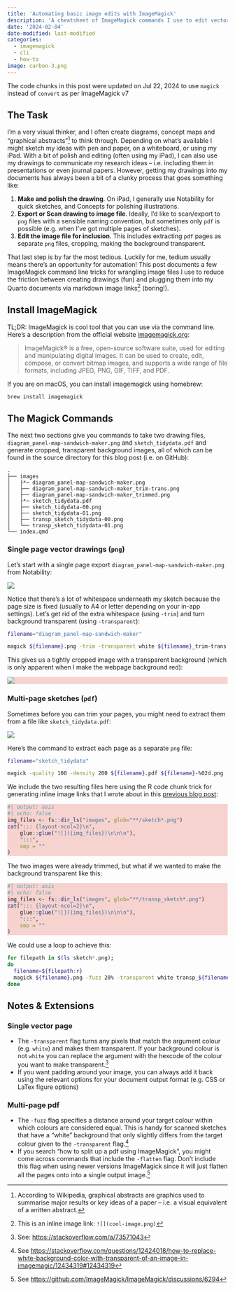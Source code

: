 ```yaml
---
title: 'Automating basic image edits with ImageMagick'
description: 'A cheatsheet of ImageMagick commands I use to edit vector drawings from my iPad for inclusion in (Quarto markdown) documents, presentations and webpages'
date: '2024-02-04'
date-modified: last-modified
categories:
  - imagemagick
  - cli
  - how-to
image: carbon-3.png
---
```


<!-- https://carbon.now.sh/?bg=rgba%28255%2C255%2C255%2C1%29&t=blackboard&wt=none&l=application%2Fx-sh&width=320&ds=false&dsyoff=20px&dsblur=68px&wc=true&wa=false&pv=69px&ph=55px&ln=false&fl=1&fm=Hack&fs=14px&lh=133%25&si=false&es=2x&wm=false&code=magick%2520input.png%2520-trim%2520-transparent%2520-fuzz%2520output.png -->

::: {.callout-note}
The code chunks in this post were updated on Jul 22, 2024 to use `magick` instead of `convert` as per ImageMagick v7
:::

## The Task

I'm a very visual thinker, and I often create diagrams, concept maps and "graphical abstracts"[^1] to think through. Depending on what's available I might sketch my ideas with pen and paper, on a whiteboard, or using my iPad. With a bit of polish and editing (often using my iPad), I can also use my drawings to communicate my research ideas -- i.e. including them in presentations or even journal papers. However, getting my drawings into my documents has always been a bit of a clunky process that goes something like:

1. **Make and polish the drawing**. On iPad, I generally use Notability for quick sketches, and Concepts for polishing illustrations.
2. **Export or Scan drawing to image file**. Ideally, I'd like to scan/export to `png` files with a sensible naming convention, but sometimes only `pdf` is possible (e.g. when I've got multiple pages of sketches).
3. **Edit the image file for inclusion**. This includes extracting `pdf` pages as separate `png` files, cropping, making the background transparent.

[^1]: According to Wikipedia, graphical abstracts are graphics used to summarise major results or key ideas of a paper -- i.e. a visual equivalent of a written abstract.

That last step is by far the most tedious. Luckily for me, tedium usually means there's an opportunity for automation! This post documents a few ImageMagick command line tricks for wrangling image files I use to reduce the friction between creating drawings (fun) and plugging them into my Quarto documents via markdown image links[^2] (boring!).

[^2]: This is an inline image link: `![](cool-image.png)`

## Install ImageMagick

TL;DR: ImageMagick is cool tool that you can use via the command line. Here's a description from the official website [imagemagick.org](https://imagemagick.org/):

> ImageMagick® is a free, open-source software suite, used for editing and manipulating digital images. It can be used to create, edit, compose, or convert bitmap images, and supports a wide range of file formats, including JPEG, PNG, GIF, TIFF, and PDF.

If you are on macOS, you can install imagemagick using homebrew:

```bash
brew install imagemagick
```

## The Magick Commands

The next two sections give you commands to take two drawing files, `diagram_panel-map-sandwich-maker.png` and `sketch_tidydata.pdf` and generate cropped, transparent background images, all of which can be found in the source directory for this blog post (i.e. on GitHub):
```terminal
.
├── images
│   ├*─ diagram_panel-map-sandwich-maker.png
│   ├── diagram_panel-map-sandwich-maker_trim-trans.png
│   ├── diagram_panel-map-sandwich-maker_trimmed.png
│   ├*─ sketch_tidydata.pdf
│   ├── sketch_tidydata-00.png
│   ├── sketch_tidydata-01.png
│   ├── transp_sketch_tidydata-00.png
│   └── transp_sketch_tidydata-01.png
└── index.qmd
```

### Single page vector drawings (`png`)

Let's start with a single page export `diagram_panel-map-sandwich-maker.png` from Notability:

![](images/screenshot-png-preview.png)

Notice that there's a lot of whitespace underneath my sketch because the page size is fixed (usually to A4 or letter depending on your in-app settings). Let's get rid of the extra whitespace (using `-trim`) and turn background transparent (using `-transparent`):

```.zsh
filename="diagram_panel-map-sandwich-maker"
```

```.zsh
magick ${filename}.png -trim -transparent white ${filename}_trim-trans.png
```

This gives us a tightly cropped image with a transparent background (which is only apparent when I make the webpage background red):

:::{style="background-color: #f7d3cf;"}
![](images/diagram_panel-map-sandwich-maker_trim-trans.png)
:::

### Multi-page sketches (`pdf`)

Sometimes before you can trim your pages, you might need to extract them from a file like `sketch_tidydata.pdf`:

![](images/screenshot-pdf-viewer.png)

Here's the command to extract each page as a separate `png` file:

```.zsh
filename="sketch_tidydata"
```

```.zsh
magick -quality 100 -density 200 ${filename}.pdf ${filename}-%02d.png
```

We include the two resulting files here using the R code chunk trick for generating inline image links that I wrote about in this [previous blog post](https://www.cynthiahqy.com/posts/layout-folder-images/):

:::{style="background-color: #f7d3cf;"}
```r
#| output: asis
#| echo: false
img_files <- fs::dir_ls("images", glob="**/sketch*.png")
cat("::: {layout-ncol=2}\n",
    glue::glue("![]({img_files})\n\n\n"),
    ":::",
    sep = ""
)
```
:::

The two images were already trimmed, but what if we wanted to make the background transparent like this:

:::{style="background-color: #f7d3cf;"}
```r
#| output: asis
#| echo: false
img_files <- fs::dir_ls("images", glob="**/transp_sketch*.png")
cat("::: {layout-ncol=2}\n",
    glue::glue("![]({img_files})\n\n\n"),
    ":::",
    sep = ""
)
```
:::

We could use a loop to achieve this:

```.zsh
for filepath in $(ls sketch*.png);
do
  filename=${filepath:r}
  magick ${filename}.png -fuzz 20% -transparent white transp_${filename}.png;
done
```

## Notes & Extensions

### Single vector page
- The `-transparent` flag turns any pixels that match the argument colour (e.g. `white`) and makes them transparent. If your background colour is not `white` you can replace the argument with the hexcode of the colour you want to make transparent.^[See: <https://stackoverflow.com/a/73571043>]
- If you want padding around your image, you can always add it back using the relevant options for your document output format (e.g. CSS or LaTex figure options)

### Multi-page pdf

- The `-fuzz` flag specifies a distance around your target colour within which colours are considered equal. This is handy for scanned sketches that have a "white" background that only slightly differs from the target colour given to the `-transparent` flag.^[See <https://stackoverflow.com/questions/12424018/how-to-replace-white-background-color-with-transparent-of-an-image-in-imagemagic/12434319#12434319>]
- If you search "how to split up a pdf using ImageMagick", you might come across commands that include the `-flatten` flag. Don't include this flag when using newer versions ImageMagick since it will just flatten all the pages onto into a single output image.^[See <https://github.com/ImageMagick/ImageMagick/discussions/6294>]
